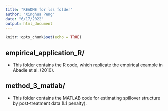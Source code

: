 ```yaml
---
title: "README for lss folder"
author: "Xinghua Peng"
date: "6/17/2022"
output: html_document
---
```


```r
knitr::opts_chunk$set(echo = TRUE)
```

## empirical_application_R/

- This folder contains the R code, which replicate the empirical example in Abadie et al. (2010).

## method_3_matlab/

- This folder contains the MATLAB code for estimating spillover structure by post-treatment data (L1 penalty).


